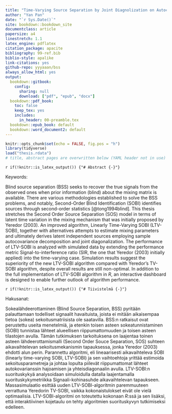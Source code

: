 ```yaml
---
title: "Time-Varying Source Separation by Joint Diagnolization on Autocovariances"
author: "Yan Pan"
date: "`r Sys.Date()`"
site: bookdown::bookdown_site
documentclass: article
papersize: a4
linestretch: 1.1
latex_engine: pdflatex
citation_package: apacite
bibliography: 99-ref.bib
biblio-style: apalike
link-citations: yes
github-repo: yyyaaan/bss
always_allow_html: yes
output:
  bookdown::gitbook:
    config:
      sharing: null
      download: ["pdf", "epub", "docx"]
  bookdown::pdf_book:
    toc: false
    keep_tex: yes
    includes:
      in_header: 00-preamble.tex
  bookdown::epub_book: default
  bookdown::word_document2: default
---
```


```r
knitr::opts_chunk$set(echo = FALSE, fig.pos = "h")
library(tidyverse)
load("thesis.rdata")
# title, abstract pages are overwritten below (YAML header not in use)
```

```{=latex} 
% PDF title page -> NOTE it doesn't get YAML meta
\pagenumbering{gobble} 
\clearpage
\begin{center}
\large
\textbf{MSc Thesis}\\
\vspace{72px}
\Large
\textbf{Time-Varying Source Separation by Joint Diagnolization on Autocovariances}\\
\vspace{20px}
\large
Yan Pan\\
\vspace{169px}
\begin{figure}[h]
\centering\includegraphics[width=5cm]{jyu-keskitetty-kaksikielinen.jpg}
\end{figure}
Department of Mathematics and Statistics\\
Statistics\\
01 November 2019
\end{center}
\normalsize
```

`r if(!knitr::is_latex_output()) {"# Abstract {-}"}`

```{=latex} 
\clearpage
{\setstretch{1}
UNIVERSITY OF JYVÄSKYLÄ, Faculty of Mathematics and Science\\Department of Mathematics and Statistics\\Statistics}

\begin{table}[H]
\begin{tabular}{ll}
\hline
Yan Pan: & Time-Varying Source Separation by Joint Diagnolization on\\ & Autocovariances \\
MSc thesis: & p., 1 appendices ( p.) \\
Supervisor: & Senior lecturer Sara Taskinen \\
Inspectors: & \\
November 2019  \\ \hline
\end{tabular}
\end{table}
```

Keywords: 

Blind source separation (BSS) seeks to recover the true signals from the observed ones when prior information (blind) about the mixing matrix is available. There are various methodologies established to solve the BSS problems, and notably, Second-Order Blind Identification (SOBI) identifies sources through second-order statistics [@tong1994blind]. This thesis stretches the Second Order Source Separation (SOS) model in terms of latent time variation in the mixing mechanism that was initially proposed by Yeredor (2003). An improved algorithm, Linearly Time-Varying SOBI (LTV-SOBI), together with alternatives attempts to estimate mixing parameters and ultimately derives latent independent sources employing sample autocovariance decomposition and joint diagonalization. The performance of LTV-SOBI is analyzed with simulated data by extending the performance metric Signal-to-interference ratio (SIR, the one that Yeredor (2003) initially applied) into the time-varying case. Simulation results suggest the superiority of the new LTV-SOBI algorithm compared with Yeredor's TV-SOBI algorithm, despite overall results are still non-optimal. In addition to the full implementation of LTV-SOBI algorithm in _R_, an interactive dashboard is designed to enable further outlook of algorithm performance.

`r if(!knitr::is_latex_output()) {"# Tiivistelmä {-}"}`

```{=latex} 
\clearpage
{\setstretch{1}
JYVÄSKYLÄN YLIOPISTO, Matemaattis-luonnontieteellinen tiedekunta\\Matematiikan ja tilastotieteen laitos\\Tilastotiede}

\begin{table}[H]
\begin{tabular}{ll}
\hline
Yan Pan: & Aikavaihteleva lähdeerottamin autokovarianssin \\
& yhteisdiagonaalilla \\
Pro-gradu -tutkielma: &  s., 1 liitettä ( s.) \\
Työn ohjaaja: & Yliopiston lehtori Sara Taskinen \\
Tarkastajat: & \\
Marraskuu 2019  \\ \hline
\end{tabular}
\end{table}

```

Hakusanat: 

Sokealähdeerottaminen (Blind Source Separation, BSS) pyritään palauttamaan todelliset signaalit havaituista, joista ei mitään aikaisempaa tietoa (sokea) sekoitusmatriisista ole saatavilla. BSS:n ratkaisut ovat perustettu useita menetelmiä, ja etenkin toisen asteen sokeatunnistaminen (SOBI) tunnistaa lähteet alueellisen riippumattomuuden ja toisen asteen tilastojen avulla. Tämän tutkimuksen tarkoituksena on laajentaa toinen asteen lähdeerottamismalli (Second Order Souce Separation, SOS) suhteen aikavaihtelevan sekoitusmekanismin tapauksessa, jonka Yeredor (2003) ehdotti alun perin. Parannettu algoritmi, eli lineaarisesti aikavaihteleva SOBI (linearly time-varying SOBI, LTV-SOBI) ja sen vaihtoehtoja yrittää estimoida sekoitusparametreja ja johtaa lopulta piilevät riippumattomat lähteet autokovarianssin hajoamisen ja yhteisdiagonaalin avulla. LTV-SOBI:n suorituskykyä analysoidaan simuloidulla datalla laajentamalla suorituskykymetriikka Signaali-kohinasuhde aikavaihtelevan tapaukseen. Massasimulaatio esittää uuden LTV-SOBI-algoritmin paremmuuteen verrattuna Yeredorin TV-SOBI, vaikka kokonaistulokset eivät ole vielä optimaalisia. LTV-SOBI-algoritmi on toteutettu kokonaan _R_:ssä ja sen lisäksi, että interaktiivinen kojetaulu on tehty algoritmien suorituskyvyn tutkimiseksi edelleen.

```{=latex}
\tableofcontents
\pagenumbering{arabic} 
\setcounter{page}{1}
```